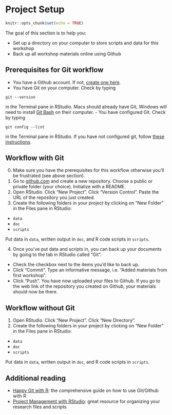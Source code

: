 # Project Setup {-}

```r
knitr::opts_chunk$set(echo = TRUE)
```

The goal of this section is to help you:

- Set up a directory on your computer to store scripts and data for this workshop
- Back up all workshop materials online using Github

## Prerequisites for Git workflow {-}

- You have a Github account. If not, [create one here](https://github.com/).
- You have Git on your computer. Check by typing 
```{}
git --version
```
 in the Terminal pane in RStudio. Macs should already have Git, Windows will need to install [Git Bash](https://git-scm.com/download/win) on their computer.
- You have configured Git. Check by typing
```{}
git config --list
```
in the Terminal pane in RStudio. If you have not configured git, follow [these instructions](https://happygitwithr.com/hello-git.html).

## Workflow with Git {-}

0. Make sure you have the prerequisites for this workflow otherwise you'll be frustrated (see above section).
1. Go to [github.com](https://github.com/) and create a new repository. Choose a public or private folder (your choice). Initialize with a README.
2. Open RStudio. Click "New Project". Click "Version Control". Paste the URL of the repository you just created.
3. Create the following folders in your project by clicking on "New Folder" in the Files pane in RStudio:

- `data`
- `doc`
- `scripts`

Put data in `data`, written output in `doc`, and R code scripts in `scripts`.

4. Once you've put data and scripts in, you can back up your documents by going to the tab in RStudio called "Git".

- Check the checkbox next to the items you'd like to back up.
- Click "Commit". Type an informative message, i.e. "Added materials from first workshop".
- Click "Push". You have now uploaded your files to Github. If you go to the web link of the repository you created on Github, your materials should now be there.

## Workflow without Git {-}

1. Open RStudio. Click "New Project". Click "New Directory".
2. Create the following folders in your project by clicking on "New Folder" in the Files pane in RStudio:

- `data`
- `doc`
- `scripts`

Put data in `data`, written output in `doc`, and R code scripts in `scripts`.

## Additional reading {-}

- [Happy Git with R](https://happygitwithr.com/): the comprehensive guide on how to use Git/Github with R
- [Project Management with RStudio](https://swcarpentry.github.io/r-novice-gapminder/02-project-intro/): great resource for organizing your research files and scripts

